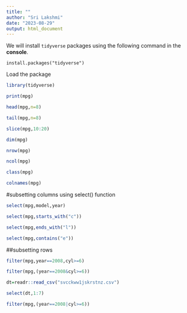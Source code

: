 ```yaml
---
title: ""
author: "Sri Lakshmi"
date: "2023-08-29"
output: html_document
---
```

We will install `tidyverse` packages using the following command in the **console**.

`install.packages("tidyverse")`

Load the package

```r
library(tidyverse)
```

```r
print(mpg)
```

```r
head(mpg,n=8)
```
```r
tail(mpg,n=8)
```

```r
slice(mpg,10:20)
```

```r
dim(mpg)
```
```r
nrow(mpg)
```

```r
ncol(mpg)
```

```r
class(mpg)
```

```r
colnames(mpg)
```

#subsetting columns using select() function
```r
select(mpg,model,year)
```

```r
select(mpg,starts_with("c"))
```

```r
select(mpg,ends_with("l"))
```

```r
select(mpg,contains("e"))
```
##subsetting rows
```r
filter(mpg,year==2008,cyl>=6)
```

```r
filter(mpg,(year==2008&cyl>=6))
```

```r
dt=readr::read_csv("svcckww1jskrstnz.csv")
```

```r
select(dt,1:7)
```


```r
filter(mpg,(year==2008|cyl>=6))
```